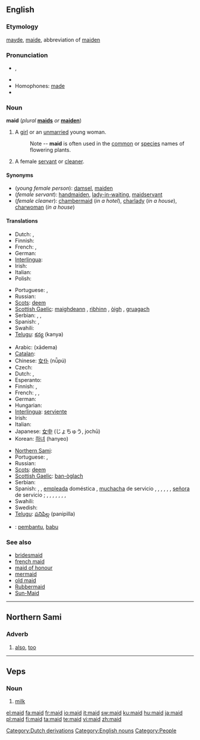 ==English==
{{wikipedia}}

===Etymology===
{{etyl|enm}} [[mayde]], [[maide]], abbreviation of [[maiden]]

===Pronunciation===
* {{IPA|/meɪd/}}, {{SAMPA|/meId/}}
* {{rhymes|eɪd}}
* Homophones: [[made]]
* {{audio|en-us-maid.ogg|Audio (US)}}

===Noun===
'''maid''' (''plural'' '''[[maids]]''' ''or'' '''[[maiden]]''')

# {{dated|poetic}} A [[girl]] or an [[unmarried]] young woman.
#: Note -- '''maid''' is often used in the [[common]] or [[species]] names of flowering plants.
# A female [[servant]] or [[cleaner]].

====Synonyms====
* (''young female person''): [[damsel]], [[maiden]]
* (''female servant''): [[handmaiden]], [[lady-in-waiting]], [[maidservant]]
* (''female cleaner''): [[chambermaid]] (''in a hotel''), [[charlady]] (''in a house''), [[charwoman]] (''in a house'')

====Translations====
{{trans-top|young female}}
* Dutch: {{t+|nl|meisje|n}}, {{t-|nl|meid|f}}
* Finnish: {{t-|fi|neito}}
* French: {{t+|fr|demoiselle|f}}, {{t+|fr|jeune fille|f}}
* German: {{t+|de|Mädchen|n}}
* [[Interlingua]]: {{t|ia|senioretta|xs=Interlingua}}
* Irish: {{t+|ga|cailín|m|xs=Irish}}
* Italian: {{t+|it|signorina|f}}
* Polish: {{t+|pl|panna|f}}
{{trans-mid}}
* Portuguese: {{t+|pt|donzela|f}}, {{t+|pt|moça|f}}
* Russian: {{t+|ru|девица|f|tr=devítsa|sc=Cyrl}}
* [[Scots]]: [[deem]]
* [[Scottish Gaelic]]: [[maighdeann]] {{f}}, [[rìbhinn]] {{f}}, [[òigh]] {{f}}, [[gruagach]] {{f}}
* Serbian: {{t-|sr|deva|f}}, {{t-|sr|devojka}}, {{t-|sr|moma|f}}
* Spanish: {{t+|es|doncella|f}}, {{t+|es|señorita|f}}
* Swahili: {{t|sw|wafanyikazi|xs=Swahili}}
* [[Telugu]]: [[కన్య]] (kanya)
{{trans-bottom}}

{{trans-top|female servant or cleaner}}
* Arabic: {{Arab|[[خادمة]]}} (xādema) {{f}}
* [[Catalan]]: {{t|ca|criada|f}}
* Chinese: [[女仆]] (nǚpú)
* Czech: {{t-|cs|služka|f}}
* Dutch: {{t-|nl|meid|f}}, {{t|nl|dienstmeid|f}}
* Esperanto: {{t-|eo|servistino|xs=Esperanto}}
* Finnish: {{t-|fi|palvelustyttö}}, {{t+|fi|piika}}
* French: {{t+|fr|bonne|f}}, {{t|fr|bonne à tout faire|f}}, {{t+|fr|domestique|f}}
* German: {{t|de|Dienstmädchen|n}}
* Hungarian: {{t-|hu|szobalány}}
* [[Interlingua]]: [[serviente]]
* Irish: {{t+|ga|cailín|m|xs=Irish}}
* Italian: {{t+|it|cameriera|f}}
* Japanese: [[女中]] (じょちゅう, jochū)
* Korean: [[하녀]] (hanyeo)
{{trans-mid}}
* [[Northern Sami]]: {{tø|se|biiga}}
* Portuguese: {{t+|pt|empregada|f}}, {{t-|pt|servente|f}}
* Russian: {{t|ru|горничная|f|tr=górničnaja|sc=Cyrl}}
* [[Scots]]: [[deem]]
* [[Scottish Gaelic]]: [[ban-òglach]] {{f}}
* Serbian: {{t-|sr|sluškinja|f}}
* Spanish: {{italbrac|inoffensive terms}} {{t+|es|criada|f}}, {{t-|es|doméstica|f}}, [[empleada]] doméstica {{f}}, [[muchacha]] de servicio {{f}}, {{t-|es|sirvienta|f}}, {{t|es|asesora del hogar|f}} {{italbrac|Chile|formal usage}}, {{t-|es|asistenta|f}} {{italbrac|Spain}}, {{t-|es|mucama|f}} {{italbrac|Argentina|Uruguay}}, {{t-|es|nana|f}} {{italbrac|Chile}}, [[señora]] de servicio {{f}} {{italbrac|Venezuela}}; {{italbrac|offensive terms}} {{t|es|cachifa|f}} {{italbrac|Venezuela}}, {{t|es|chacha|f}} {{italbrac|Mexico|Spain}}, {{t-|es|cholera|f}} {{italbrac|El Salvador|Guatemala}}, {{t+|es|chopa|f}} {{italbrac|Dominican Republic}}, {{t+|es|fregona|f}} {{italbrac|Spain}}, {{t+|es|gata|f}} {{italbrac|Mexico}}, {{t-|es|muca|f}} {{italbrac|Guatemala}}, {{t|es|nacha|f}} {{italbrac|Honduras}}
* Swahili: {{t+|sw|mfanyikazi|xs=Swahili}}
* Swedish: {{t|sv|hembiträde|c}}
* [[Telugu]]: [[పనిపిల్ల]] (panipilla)
{{trans-bottom}}

{{checktrans-top}}
* {{ttbc|Indonesian}}: [[bantu|pembantu]], [[babu]]
{{checktrans-bottom}}

===See also===
* [[bridesmaid]]
* [[french maid]]
* [[maid of honour]]
* [[mermaid]]
* [[old maid]]
* [[Rubbermaid]]
* [[Sun-Maid]]

[[Category:Dutch derivations]]
[[Category:English nouns]]
[[Category:People]]

----

==Northern Sami==

===Adverb===
{{infl|se|adverb}}

# [[also]], [[too]]

----

==Veps==

===Noun===
{{infl|vep|noun}}

# [[milk]]

[[el:maid]]
[[fa:maid]]
[[fr:maid]]
[[io:maid]]
[[it:maid]]
[[sw:maid]]
[[ku:maid]]
[[hu:maid]]
[[ja:maid]]
[[pl:maid]]
[[fi:maid]]
[[ta:maid]]
[[te:maid]]
[[vi:maid]]
[[zh:maid]]